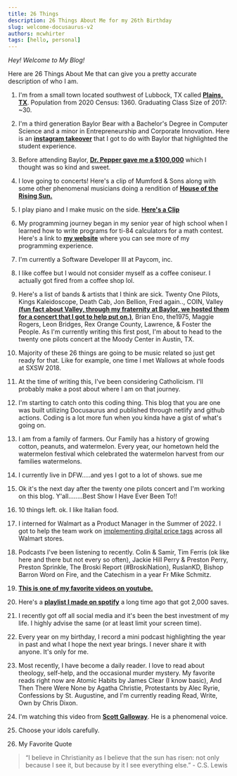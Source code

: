 ```yaml
---
title: 26 Things
description: 26 Things About Me for my 26th Birthday
slug: welcome-docusaurus-v2
authors: mcwhirter
tags: [hello, personal]
---
```


*Hey! Welcome to My Blog!*

Here are 26 Things About Me that can give you a pretty accurate description of who I am. 

<!-- truncate -->

1. I'm from a small town located southwest of Lubbock, TX called [**Plains, TX**](https://www.google.com/maps/place/Plains,+TX+79355/@33.1896697,-102.8479257,14z/data=!3m1!4b1!4m6!3m5!1s0x86fd00933ee3d3ed:0xe2dca25fc4496a10!8m2!3d33.1887135!4d-102.8279888!16zL20vMDEwY2Rm?entry=ttu&g_ep=EgoyMDI0MDgyOC4wIKXMDSoASAFQAw%3D%3D). Population from 2020 Census: 1360. Graduating Class Size of 2017: ~30.

2. I'm a third generation Baylor Bear with a Bachelor's Degree in Computer Science and a minor in Entrepreneurship and Corporate Innovation. Here is an [**instagram takeover**](https://www.youtube.com/watch?v=Zh0VG06SpC8) that I got to do with Baylor that highlighted the student experience.

3. Before attending Baylor, [**Dr. Pepper gave me a $100,000**](https://www.youtube.com/watch?v=PX7Y3k6ciMA&t=1s) which I thought was so kind and sweet.

4. I love going to concerts! Here's a clip of Mumford & Sons along with some other phenomenal musicians doing a rendition of [**House of the Rising Sun.**](https://www.youtube.com/watch?v=-FUriiG9V9U)

5. I play piano and I make music on the side. [**Here's a Clip**](https://www.youtube.com/shorts/lCGlYMNd8Ko)

6. My programming journey began in my senior year of high school when I learned how to write programs for ti-84 calculators for a math contest. Here's a link to [**my website**](https://www.brycemcwhirter.com) where you can see more of my programming experience.

7. I'm currently a Software Developer III at Paycom, inc.

8. I like coffee but I would not consider myself as a coffee coniseur. I actually got fired from a coffee shop lol.

9. Here's a list of bands & artists that I think are sick. Twenty One Pilots, Kings Kaleidoscope, Death Cab, Jon Bellion, Fred again.., COIN, Valley [**(fun fact about Valley, through my fraternity at Baylor, we hosted them for a concert that I got to help put on.)**](https://www.youtube.com/shorts/FMIEjYHPRQ8), Brian Eno, the1975, Maggie Rogers, Leon Bridges, Rex Orange County, Lawrence, & Foster the People. As I'm currently writing this first post, I'm about to head to the twenty one pilots concert at the Moody Center in Austin, TX.

10. Majority of these 26 things are going to be music related so just get ready for that. Like for example, one time I met Wallows at whole foods at SXSW 2018.

11. At the time of writing this, I've been considering Catholicism. I'll probably make a post about where I am on that journey.

12. I'm starting to catch onto this coding thing. This blog that you are one was built utilizing Docusaurus and published through netlify and github actions. Coding is a lot more fun when you kinda have a gist of what's going on.

13. I am from a family of farmers. Our Family has a history of growing cotton, peanuts, and watermelon. Every year, our hometown held the watermelon festival which celebrated the watermelon harvest from our families watermelons.

14. I currently live in DFW.....and yes I got to a lot of shows. sue me

15. Ok it's the next day after the twenty one pilots concert and I'm working on this blog. Y'all........Best Show I Have Ever Been To!!

16. 10 things left. ok. I like Italian food.

17. I interned for Walmart as a Product Manager in the Summer of 2022. I got to help the team work on [implementing digital price tags](https://corporate.walmart.com/news/2024/06/06/new-tech-better-outcomes-digital-shelf-labels-are-a-win-for-customers-and-associates) across all Walmart stores.

18. Podcasts I've been listening to recently. Colin & Samir, Tim Ferris (ok like here and there but not every so often), Jackie Hill Perry & Preston Perry, Preston Sprinkle, The Broski Report (#BroskiNation), RuslanKD, Bishop Barron Word on Fire, and the Catechism in a year Fr Mike Schmitz.

19. [**This is one of my favorite videos on youtube.**](https://www.youtube.com/watch?v=jG7dSXcfVqE)

20. Here's a [**playlist I made on spotify**](https://open.spotify.com/playlist/2B8tpYi2u9FvSxgg83ItEJ) a long time ago that got 2,000 saves.

21. I recently got off all social media and it's been the best investment of my life. I highly advise the same (or at least limit your screen time).

22. Every year on my birthday, I record a mini podcast highlighting the year in past and what I hope the next year brings. I never share it with anyone. It's only for me.

23. Most recently, I have become a daily reader. I love to read about theology, self-help, and the occasional murder mystery. My favorite reads right now are Atomic Habits by James Clear (I know basic), And Then There Were None by Agatha Christie, Protestants by Alec Ryrie, Confessions by St. Augustine, and I'm currently reading Read, Write, Own by Chris Dixon.

24. I'm watching this video from [**Scott Galloway**](https://www.youtube.com/watch?v=tFk5gGbSBas&t=401s). He is a phenomenal voice.

25. Choose your idols carefully. 

26. My Favorite Quote
>
> “I believe in Christianity as I believe that the sun has risen: not only because I see it, but because by it I see everything else.” - C.S. Lewis